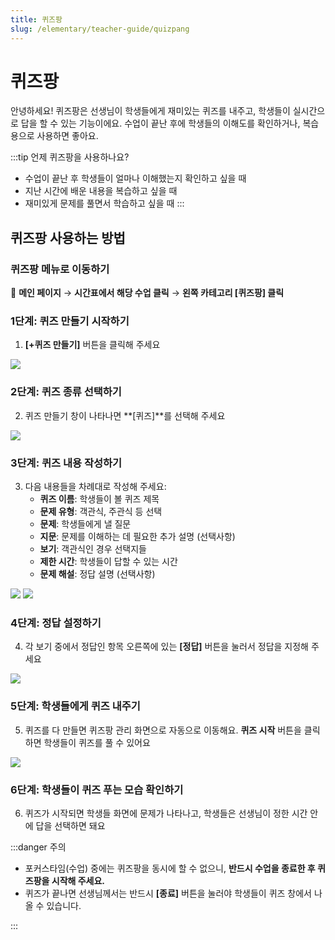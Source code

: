 ```yaml
---
title: 퀴즈팡
slug: /elementary/teacher-guide/quizpang
---
```



# 퀴즈팡

안녕하세요!
퀴즈팡은 선생님이 학생들에게 재미있는 퀴즈를 내주고, 학생들이 실시간으로 답을 할 수 있는 기능이에요.
수업이 끝난 후에 학생들의 이해도를 확인하거나, 복습용으로 사용하면 좋아요.

:::tip 언제 퀴즈팡을 사용하나요?

- 수업이 끝난 후 학생들이 얼마나 이해했는지 확인하고 싶을 때
- 지난 시간에 배운 내용을 복습하고 싶을 때
- 재미있게 문제를 풀면서 학습하고 싶을 때
  :::

## 퀴즈팡 사용하는 방법

### 퀴즈팡 메뉴로 이동하기

📍 **메인 페이지** → **시간표에서 해당 수업 클릭** → **왼쪽 카테고리 [퀴즈팡] 클릭**

### 1단계: 퀴즈 만들기 시작하기

1. **[+퀴즈 만들기]** 버튼을 클릭해 주세요

<Image src="/img/kr/elementary/teacher/06-01.jpg" size="lg" />

### 2단계: 퀴즈 종류 선택하기

2. 퀴즈 만들기 창이 나타나면 **[퀴즈]**를 선택해 주세요

<Image src="/img/kr/elementary/teacher/06-02.jpg" size="lg" />

### 3단계: 퀴즈 내용 작성하기

3. 다음 내용들을 차례대로 작성해 주세요:
   - **퀴즈 이름**: 학생들이 볼 퀴즈 제목
   - **문제 유형**: 객관식, 주관식 등 선택
   - **문제**: 학생들에게 낼 질문
   - **지문**: 문제를 이해하는 데 필요한 추가 설명 (선택사항)
   - **보기**: 객관식인 경우 선택지들
   - **제한 시간**: 학생들이 답할 수 있는 시간
   - **문제 해설**: 정답 설명 (선택사항)

<Image src="/img/kr/elementary/teacher/06-03.jpg" size="lg" />
<Image src="/img/kr/elementary/teacher/06-05.jpg" size="lg" />

### 4단계: 정답 설정하기

4. 각 보기 중에서 정답인 항목 오른쪽에 있는 **[정답]** 버튼을 눌러서 정답을 지정해 주세요

<Image src="/img/kr/elementary/teacher/06-04.jpg" size="lg" />

### 5단계: 학생들에게 퀴즈 내주기

5. 퀴즈를 다 만들면 퀴즈팡 관리 화면으로 자동으로 이동해요. **퀴즈 시작** 버튼을 클릭하면 학생들이 퀴즈를 풀 수 있어요

<Image src="/img/kr/elementary/teacher/06-06.jpg" size="lg" />

### 6단계: 학생들이 퀴즈 푸는 모습 확인하기

6. 퀴즈가 시작되면 학생들 화면에 문제가 나타나고, 학생들은 선생님이 정한 시간 안에 답을 선택하면 돼요

:::danger 주의

- 포커스타임(수업) 중에는 퀴즈팡을 동시에 할 수 없으니, **반드시 수업을 종료한 후 퀴즈팡을 시작해 주세요.**
- 퀴즈가 끝나면 선생님께서는 반드시 **[종료]** 버튼을 눌러야 학생들이 퀴즈 창에서 나올 수 있습니다.

:::
